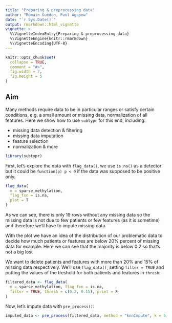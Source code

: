 ```yaml
---
title: "Preparing & preprocessing data"
author: "Romain Guédon, Paul Agapow"
date: "`r Sys.Date()`"
output: rmarkdown::html_vignette
vignette: >
  %\VignetteIndexEntry{Preparing & preprocessing data}
  %\VignetteEngine{knitr::rmarkdown}
  %\VignetteEncoding{UTF-8}
---
```


```r
knitr::opts_chunk$set(
  collapse = TRUE,
  comment = "#>",
  fig.width = 7,
  fig.height = 5
)
```


## Aim

Many methods require data to be in particular ranges or satisfy certain conditions, e.g, a
small amount or missing data, normalization of all features. Here we show how to use `subtypr`
for this end, including:

 * missing data detection & filtering
 * missing data imputation
 * feature selection
 * normalization & more
 
 
```r
library(subtypr)
```

First, let's explore the data with `flag_data()`, we use `is.na()` as a detector but it could be `function(p) p < 0` if the data was supposed to be positive only.

```r
flag_data(
  m = sparse_methylation,
  flag_fxn = is.na,
  plot = T
)
```



As we can see, there is only 19 rows without any missing data so the missing data is not due to few patients or few features (as it is sometime) and therefore we'll have to impute missing data.

With the plot we have an idea of the distribution of our problematic data to decide how much patients or features are below 20% percent of missing data for example. Here we can see that the majority is below 0.2 so that's not a big lost

We want to delete patients and features with more than 20% and 15% of missing data respectively. We'll use `flag_data()`, setting `filter = TRUE` and putting the values of the treshold for both patients and features in `thresh`:


```r
filtered_data <- flag_data(
  m = sparse_methylation, flag_fxn = is.na,
  filter = TRUE, thresh = c(0.2, 0.15), print = F
)
```

Now, let's impute data with `pre_process()`:

```r
imputed_data <- pre_process(filtered_data, method = "knnImpute", k = 5)
```




